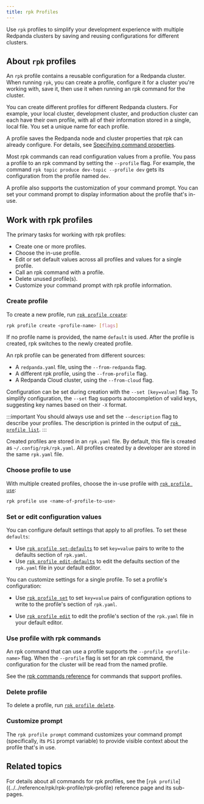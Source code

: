 ```yaml
---
title: rpk Profiles
---
```


<head>
    <meta name="title" content="rpk Profiles | Redpanda Docs"/>
    <meta name="description" content="Use rpk profiles to simplify your development experience with multiple Redpanda clusters by saving and reusing configurations for different clusters."/>
    <link rel="canonical" href="https://docs.redpanda.com/docs/get-started/config-rpk-profile/" />
</head>


Use `rpk` profiles to simplify your development experience with multiple Redpanda clusters by saving and reusing configurations for different clusters.

## About `rpk` profiles

An `rpk` profile contains a reusable configuration for a Redpanda cluster. When running `rpk`, you can create a profile, configure it for a cluster you're working with, save it, then use it when running an rpk command for the cluster. 

You can create different profiles for different Redpanda clusters. For example, your local cluster, development cluster, and production cluster can each have their own profile, with all of their information stored in a single, local file. You set a unique name for each profile.

A profile saves the Redpanda node and cluster properties that rpk can already configure. For details, see [Specifying command properties](../intro-to-rpk#specifying-command-properties).

Most rpk commands can read configuration values from a profile. You pass a profile to an rpk command by setting the `--profile` flag. For example, the command `rpk topic produce dev-topic --profile dev` gets its configuration from the profile named `dev`.

A profile also supports the customization of your command prompt. You can set your command prompt to display information about the profile that's in-use.

## Work with rpk profiles

The primary tasks for working with rpk profiles:

- Create one or more profiles.
- Choose the in-use profile.
- Edit or set default values across all profiles and values for a single profile.
- Call an rpk command with a profile.
- Delete unused profile(s).
- Customize your command prompt with rpk profile information.

### Create profile

To create a new profile, run [`rpk profile create`](../../reference/rpk/rpk-profile/rpk-profile-create):

```bash
rpk profile create <profile-name> [flags]
```

If no profile name is provided, the name `default` is used. After the profile is created, rpk switches to the newly created profile.

An rpk profile can be generated from different sources:
- A `redpanda.yaml` file, using the `--from-redpanda` flag.
- A different rpk profile, using the `--from-profile` flag.
- A Redpanda Cloud cluster, using the `--from-cloud` flag.

Configuration can be set during creation with the `--set [key=value]` flag. To simplify configuration, the `--set` flag supports autocompletion of valid keys, suggesting key names based on their `-X` format. 

:::important
You should always use and set the `--description` flag to describe your profiles. The description is printed in the output of [`rpk profile list`](../../reference/rpk/rpk-profile/rpk-profile-list).
:::

Created profiles are stored in an `rpk.yaml` file. By default, this file is created as `~/.config/rpk/rpk.yaml`. All profiles created by a developer are stored in the same `rpk.yaml` file.

### Choose profile to use

With multiple created profiles, choose the in-use profile with [`rpk profile use`](../../reference/rpk/rpk-profile/rpk-profile-use):

```bash
rpk profile use <name-of-profile-to-use>
```

### Set or edit configuration values

You can configure default settings that apply to all profiles. To set these `defaults`:

- Use [`rpk profile set-defaults`](../../reference/rpk/rpk-profile/rpk-profile-set-defaults) to set `key=value` pairs to write to the defaults section
of `rpk.yaml`.
- Use [`rpk profile edit-defaults`](../../reference/rpk/rpk-profile/rpk-profile-edit-defaults) to edit the defaults section of the `rpk.yaml` file in your default editor.

You can customize settings for a single profile. To set a profile's configuration:

- Use [`rpk profile set`](../../reference/rpk/rpk-profile/rpk-profile-set) to set `key=value` pairs of configuration options to write to the profile's section of `rpk.yaml`.

- Use [`rpk profile edit`](../../reference/rpk/rpk-profile/rpk-profile-edit) to edit the profile's section of the `rpk.yaml` file in your default editor.

### Use profile with rpk commands

An rpk command that can use a profile supports the `--profile <profile-name>` flag. When the `--profile` flag is set for an rpk command, the configuration for the cluster will be read from the named profile. 

See the [rpk commands reference](../../reference/rpk) for commands that support profiles.

### Delete profile

To delete a profile, run [`rpk profile delete`](../../reference/rpk/rpk-profile/rpk-profile-delete).

### Customize prompt

The `rpk profile prompt` command customizes your command prompt (specifically, its `PS1` prompt variable) to provide visible context about the profile that's in use.

## Related topics

For details about all commands for rpk profiles, see the [`rpk profile`]((../../reference/rpk/rpk-profile/rpk-profile) reference page and its sub-pages.

